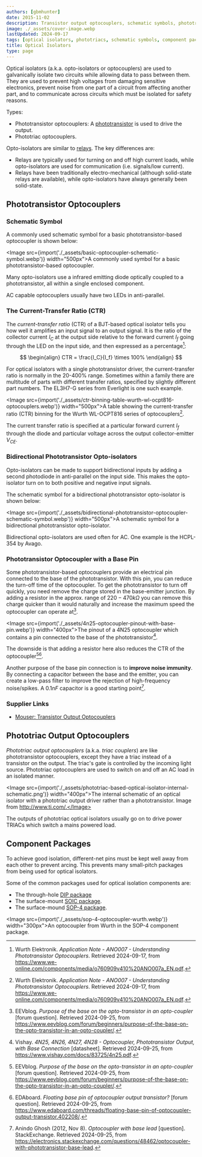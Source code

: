 ```yaml
---
authors: [gbmhunter]
date: 2015-11-02
description: Transistor output optocouplers, schematic symbols, phototriac output optocouplers, component packages and more info on optical isolators.
image: ./_assets/cover-image.webp
lastUpdated: 2024-09-17
tags: [optical isolators, phototriacs, schematic symbols, component packages, opto-isolators, optocouplers]
title: Optical Isolators
type: page
---
```


Optical isolators (a.k.a. opto-isolators or optocouplers) are used to galvanically isolate two circuits while allowing data to pass between them. They are used to prevent high voltages from damaging sensitive electronics, prevent noise from one part of a circuit from affecting another part, and to communicate across circuits which must be isolated for safety reasons.

Types:

* Phototransistor optocouplers: A [phototransistor](/electronics/components/sensors/phototransistors/) is used to drive the output.
* Phototriac optocouplers.

Opto-isolators are similar to [relays](/electronics/components/relays/). The key differences are:

* Relays are typically used for turning on and off high current loads, while opto-isolators are used for communication (i.e. signals/low current).
* Relays have been traditionally electro-mechanical (although solid-state relays are available), while opto-isolators have always generally been solid-state.

## Phototransistor Optocouplers

### Schematic Symbol

A commonly used schematic symbol for a basic phototransistor-based optocoupler is shown below:

<Image src={import('./_assets/basic-optocoupler-schematic-symbol.webp')} width="500px">A commonly used symbol for a basic phototransistor-based optocoupler.</Image>

Many opto-isolators use a infrared emitting diode optically coupled to a phototransistor, all within a single enclosed component.

AC capable optocouplers usually have two LEDs in anti-parallel.

### The Current-Transfer Ratio (CTR)

The _current-transfer ratio_ (CTR) of a BJT-based optical isolator tells you how well it amplifies an input signal to an output signal. It is the ratio of the collector current $I_C$ at the output side relative to the forward current $I_f$ going through the LED on the input side, and then expressed as a percentage[^wurth-ano007-understanding-phototransistor-optocouplers]:

$$
\begin{align}
CTR = \frac{I_C}{I_f} \times 100%
\end{align}
$$

For optical isolators with a single phototransistor driver, the current-transfer ratio is normally in the 20-400% range. Sometimes within a family there are multitude of parts with different transfer ratios, specified by slightly different part numbers. The EL3H7-G series from Everlight is one such example.

<Image src={import('./_assets/ctr-binning-table-wurth-wl-ocpt816-optocouplers.webp')} width="500px">A table showing the current-transfer ratio (CTR) binning for the Wurth WL-OCPT816 series of optocouplers[^wurth-ano007-understanding-phototransistor-optocouplers].</Image>

The current transfer ratio is specified at a particular forward current $I_f$ through the diode and particular voltage across the output collector-emitter $V_{CE}$.

### Bidirectional Phototransistor Opto-isolators

Opto-isolators can be made to support bidirectional inputs by adding a second photodiode in anti-parallel on the input side. This makes the opto-isolator turn on to both positive and negative input signals.

The schematic symbol for a bidirectional phototransistor opto-isolator is shown below:

<Image src={import('./_assets/bidirectional-phototransistor-optocoupler-schematic-symbol.webp')} width="500px">A schematic symbol for a bidirectional phototransistor opto-isolator.</Image>

Bidirectional opto-isolators are used often for AC. One example is the HCPL-354 by Avago.

### Phototransistor Optocoupler with a Base Pin

Some phototransistor-based optocouplers provide an electrical pin connected to the base of the phototransistor. With this pin, you can reduce the turn-off time of the optocoupler. To get the phototransistor to turn off quickly, you need remove the charge stored in the base-emitter junction. By adding a resistor in the approx. range of $220-470k\Omega$ you can remove this charge quicker than it would naturally and increase the maximum speed the optocoupler can operate at[^eevblog-purpose-of-base-in-optocoupler].

<Image src={import('./_assets/4n25-optocoupler-pinout-with-base-pin.webp')} width="400px">The pinout of a 4N25 optocoupler which contains a pin connected to the base of the phototransistor[^vishay-4n25-optocoupler-ds].</Image>

The downside is that adding a resistor here also reduces the CTR of the optocoupler[^eevblog-purpose-of-base-in-optocoupler][^edaboard-floating-base-pin-of-optocoupler].

Another purpose of the base pin connection is to **improve noise immunity**. By connecting a capacitor between the base and the emitter, you can create a low-pass filter to improve the rejection of high-frequency noise/spikes. A $0.1nF$ capacitor is a good starting point[^stack-exchange-optocoupler-with-base-lead].

### Supplier Links

* [Mouser: Transistor Output Optocouplers](https://www.mouser.com/c/optoelectronics/optocouplers-photocouplers/transistor-output-optocouplers/)

## Phototriac Output Optocouplers

_Phototriac output optocouplers_ (a.k.a. _triac couplers_) are like phototransistor optocouplers, except they have a triac instead of a transistor on the output. The triac's gate is controlled by the incoming light source. Phototriac optocouplers are used to switch on and off an AC load in an isolated manner.

<Image src={import('./_assets/phototriac-based-optical-isolator-internal-schematic.png')} width="400px">The internal schematic of an optical isolator with a phototriac output driver rather than a phototransistor. Image from http://www.ti.com/.</Image>

The outputs of phototriac optical isolators usually go on to drive power TRIACs which switch a mains powered load.

## Component Packages

To achieve good isolation, different-net pins must be kept well away from each other to prevent arcing. This prevents many small-pitch packages from being used for optical isolators.

Some of the common packages used for optical isolation components are:

* The through-hole [DIP package](/pcb-design/component-packages/dip-component-package)
* The surface-mount [SOIC package](/pcb-design/component-packages/soic-component-package).
* The surface-mound [SOP-4 package](/pcb-design/component-packages/sop-component-package/#sop-4).

<Image src={import('./_assets/sop-4-optocoupler-wurth.webp')} width="300px">An optocoupler from Wurth in the SOP-4 component package.</Image>

[^wurth-ano007-understanding-phototransistor-optocouplers]: Wurth Elektronik. _Application Note - ANO007 - Understanding Phototransistor Optocouplers_. Retrieved 2024-09-17, from https://www.we-online.com/components/media/o760909v410%20ANO007a_EN.pdf.
[^digikey-wurth-opto-140354245100]: DigiKey. _Product Index > Isolators > Optoisolators > Transistor, Photovoltaic Output > Würth Elektronik 140354245100_ [product page]. Retrieved 2024-09-18, from https://www.digikey.co.nz/en/products/detail/w%C3%BCrth-elektronik/140354245100/13584843.
[^vishay-4n25-optocoupler-ds]: Vishay. _4N25, 4N26, 4N27, 4N28 - Optocoupler, Phototransistor Output, with Base Connection_ [datasheet]. Retrieved 2024-09-25, from https://www.vishay.com/docs/83725/4n25.pdf.
[^eevblog-purpose-of-base-in-optocoupler]: EEVblog. _Purpose of the base on the opto-transistor in an opto-coupler_ [forum question]. Retrieved 2024-09-25, from https://www.eevblog.com/forum/beginners/purpose-of-the-base-on-the-opto-transistor-in-an-opto-coupler/.
[^edaboard-floating-base-pin-of-optocoupler]: EDAboard. _Floating base pin of optocoupler output transistor?_ [forum question]. Retrieved 2024-09-25, from https://www.edaboard.com/threads/floating-base-pin-of-optocoupler-output-transistor.402208/.
[^stack-exchange-optocoupler-with-base-lead]: Anindo Ghosh (2012, Nov 8). _Optocoupler with base lead_ [question]. StackExchange. Retrieved 2024-09-25, from https://electronics.stackexchange.com/questions/48462/optocoupler-with-phototransistor-base-lead.
